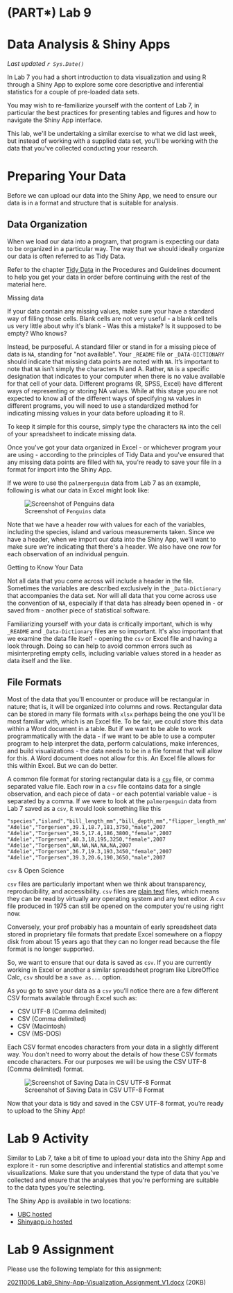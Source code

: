 # (PART\*) Lab 9 {-}

# Data Analysis & Shiny Apps {-}

*Last updated `r Sys.Date()`*

In Lab 7 you had a short introduction to data visualization and using R through a Shiny App to explore some core descriptive and inferential statistics for a couple of pre-loaded data sets.

You may wish to re-familiarize yourself with the content of Lab 7, in particular the best practices for presenting tables and figures and how to navigate the Shiny App interface.

This lab, we\'ll be undertaking a similar exercise to what we did last week, but instead of working with a supplied data set, you\'ll be working with the data that you\'ve collected conducting your research.

# Preparing Your Data {-}

Before we can upload our data into the Shiny App, we need to ensure our data is in a format and structure that is suitable for analysis.

## Data Organization {-}

When we load our data into a program, that program is expecting our data to be organized in a particular way. The way that we should ideally organize our data is often referred to as Tidy Data.

Refer to the chapter [Tidy Data](https://ubco-biology.github.io/Procedures-and-Guidelines/tidy-data.html) in the Procedures and Guidelines document to help you get your data in order before continuing with the rest of the material here.

<div class="note">
Missing data

If your data contain any missing values, make sure your have a standard way of filling those cells. Blank cells are not very useful - a blank cell tells us very little about why it\'s blank - Was this a mistake? Is it supposed to be empty? Who knows?

Instead, be purposeful. A standard filler or stand in for a missing piece of data is `NA`, standing for \"not available\". Your `_README` file or `_DATA-DICTIONARY` should indicate that missing data points are noted with `NA`. It's important to note that `NA` isn't simply the characters N and A. Rather, `NA` is a specific designation that indicates to your computer when there is no value available for that cell of your data. Different programs (R, SPSS, Excel) have different ways of representing or storing NA values. While at this stage you are not expected to know all of the different ways of specifying `NA` values in different programs, you will need to use a standardized method for indicating missing values in your data before uploading it to R. 

To keep it simple for this course, simply type the characters `NA` into the cell of your spreadsheet to indicate missing data. 
</div>

Once you\'ve got your data organized in Excel - or whichever program your are using - according to the principles of Tidy Data and you\'ve ensured that any missing data points are filled with `NA`, you\'re ready to save your file in a format for import into the Shiny App.

If we were to use the `palmerpenguin` data from Lab 7 as an example, following is what our data in Excel might look like:

![Screenshot of `Penguins` data](figures_images/Penguins-Excel.png)

Note that we have a header row with values for each of the variables, including the species, island and various measurements taken. Since we have a header, when we import our data into the Shiny App, we\'ll want to make sure we\'re indicating that there\'s a header. We also have one row for each observation of an individual penguin.

<div class="note">
Getting to Know Your Data

Not all data that you come across will include a header in the file. Sometimes the variables are described exclusively in the `_Data-Dictionary` that accompanies the data set. Nor will all data that you come across use the convention of `NA`, especially if that data has already been opened in - or saved from - another piece of statistical software.

Familiarizing yourself with your data is critically important, which is why `_README` and `_Data-Dictionary` files are so important. It\'s also important that we examine the data file itself - opening the `csv` or Excel file and having a look through. Doing so can help to avoid common errors such as misinterpreting empty cells, including variable values stored in a header as data itself and the like.
</div>

## File Formats {-}

Most of the data that you\'ll encounter or produce will be rectangular in nature; that is, it will be organized into columns and rows. Rectangular data can be stored in many file formats with `xlsx` perhaps being the one you\'ll be most familiar with, which is an Excel file. To be fair, we could store this data within a Word document in a table. But if we want to be able to work programmatically with the data - if we want to be able to use a computer program to help interpret the data, perform calculations, make inferences, and build visualizations - the data needs to be in a file format that will allow for this. A Word document does not allow for this. An Excel file allows for this within Excel. But we can do better.

A common file format for storing rectangular data is a <a href="https://ubco-biology.github.io/Procedures-and-Guidelines/glossary#Comma-separated-values-(CSV)-file">`csv`</a> file, or comma separated value file. Each row in a `csv` file contains data for a single observation, and each piece of data - or each potential variable value - is separated by a comma. If we were to look at the `palmerpenguin` data from Lab 7 saved as a `csv`, it would look something like this

```
"species","island","bill_length_mm","bill_depth_mm","flipper_length_mm","body_mass_g","sex","year"
"Adelie","Torgersen",39.1,18.7,181,3750,"male",2007
"Adelie","Torgersen",39.5,17.4,186,3800,"female",2007
"Adelie","Torgersen",40.3,18,195,3250,"female",2007
"Adelie","Torgersen",NA,NA,NA,NA,NA,2007
"Adelie","Torgersen",36.7,19.3,193,3450,"female",2007
"Adelie","Torgersen",39.3,20.6,190,3650,"male",2007
```

<div class="note">
`csv` & Open Science

`csv` files are particularly important when we think about transparency, reproducibility, and accessibility. `csv` files are <a href="https://ubco-biology.github.io/Procedures-and-Guidelines/glossary#Plain-text">plain text</a> files, which means they can be read by virtually any operating system and any text editor. A `csv` file produced in 1975 can still be opened on the computer you\'re using right now.

Conversely, your prof probably has a mountain of early spreadsheet data stored in proprietary file formats that predate Excel somewhere on a floppy disk from about 15 years ago that they can no longer read because the file format is no longer supported.
</div>

So, we want to ensure that our data is saved as `csv`. If you are currently working in Excel or another a similar spreadsheet program like LibreOffice Calc, `csv` should be a `save as...` option.

As you go to save your data as a `csv` you'll notice there are a few different CSV formats available through Excel such as:

* CSV UTF-8 (Comma delimited)
* CSV (Comma delimited)
* CSV (Macintosh)
* CSV (MS-DOS)

Each CSV format encodes characters from your data in a slightly different way. You don't need to worry about the details of how these CSV formats encode characters. For our purposes we will be using the CSV UTF-8 (Comma delimited) format.


![Screenshot of Saving Data in CSV UTF-8 Format ](figures_images/csv-UTF8.png)

Now that your data is tidy and saved in the CSV UTF-8 format, you're ready to upload to the Shiny App!

# Lab 9 Activity {-}

Similar to Lab 7, take a bit of time to upload your data into the Shiny App and explore it - run some descriptive and inferential statistics and attempt some visualizations. Make sure that you understand the type of data that you\'ve collected and ensure that the analyses that you\'re performing are suitable to the data types you\'re selecting.

The Shiny App is available in two locations:

* [UBC hosted](https://openscience.ok.ubc.ca/shiny/BIOL-116/)
* [Shinyapp.io hosted](https://ubco-biology.shinyapps.io/biol-116/)

# Lab 9 Assignment {-}

Please use the following template for this assignment:

[20211006_Lab9_Shiny-App-Visualization_Assignment_V1.docx](files/20211006_Lab9_Shiny-App-Visualization_Assignment_V1.docx) (20KB)